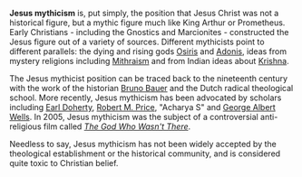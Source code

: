 {{subpages}}

'''Jesus mythicism''' is, put simply, the position that Jesus Christ was not a historical figure, but a mythic figure much like King Arthur or Prometheus. Early Christians - including the Gnostics and Marcionites - constructed the Jesus figure out of a variety of sources. Different mythicists point to different parallels: the dying and rising gods [[Osiris]] and [[Adonis]], ideas from mystery religions including [[Mithraism]] and from Indian ideas about [[Krishna]].

The Jesus mythicist position can be traced back to the nineteenth century with the work of the historian [[Bruno Bauer]] and the Dutch radical theological school. More recently, Jesus mythicism has been advocated by scholars including [[Earl Doherty]], [[Robert M. Price]], "Acharya S" and [[George Albert Wells]]. In 2005, Jesus mythicism was the subject of a controversial anti-religious film called ''[[The God Who Wasn't There]]''.

Needless to say, Jesus mythicism has not been widely accepted by the theological establishment or the historical community, and is considered quite toxic to Christian belief.
